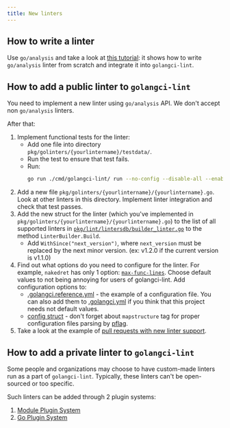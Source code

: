 ```yaml
---
title: New linters
---
```


## How to write a linter

Use `go/analysis` and take a look at [this tutorial](https://disaev.me/p/writing-useful-go-analysis-linter/):
it shows how to write `go/analysis` linter from scratch and integrate it into `golangci-lint`.

## How to add a public linter to `golangci-lint`

You need to implement a new linter using `go/analysis` API.
We don't accept non `go/analysis` linters.

After that:

1. Implement functional tests for the linter:
    - Add one file into directory `pkg/golinters/{yourlintername}/testdata/`.
    - Run the test to ensure that test fails.
    - Run:
      ```bash
      go run ./cmd/golangci-lint/ run --no-config --disable-all --enable={yourlintername} ./pkg/golinters/{yourlintername}/testdata/{yourlintername}.go
      ```
2. Add a new file `pkg/golinters/{yourlintername}/{yourlintername}.go`.
   Look at other linters in this directory.
   Implement linter integration and check that test passes.
3. Add the new struct for the linter (which you've implemented in `pkg/golinters/{yourlintername}/{yourlintername}.go`) to the
   list of all supported linters in [`pkg/lint/lintersdb/builder_linter.go`](https://github.com/golangci/golangci-lint/blob/master/pkg/lint/lintersdb/builder_linter.go)
   to the method `LinterBuilder.Build`.
    - Add `WithSince("next_version")`, where `next_version` must be replaced by the next minor version. (ex: v1.2.0 if the current version is v1.1.0)
4. Find out what options do you need to configure for the linter.
   For example, `nakedret` has only 1 option: [`max-func-lines`](https://github.com/golangci/golangci-lint/blob/master/.golangci.reference.yml).
   Choose default values to not being annoying for users of golangci-lint. Add configuration options to:
    - [.golangci.reference.yml](https://github.com/golangci/golangci-lint/blob/master/.golangci.reference.yml) - the example of a configuration file.
      You can also add them to [.golangci.yml](https://github.com/golangci/golangci-lint/blob/master/.golangci.yml)
      if you think that this project needs not default values.
    - [config struct](https://github.com/golangci/golangci-lint/blob/master/pkg/config/config.go) -
      don't forget about `mapstructure` tag for proper configuration files parsing by [pflag](https://github.com/spf13/pflag).
5. Take a look at the example of [pull requests with new linter support](https://github.com/golangci/golangci-lint/pulls?q=is%3Apr+is%3Amerged+label%3A%22linter%3A+new%22).

## How to add a private linter to `golangci-lint`

Some people and organizations may choose to have custom-made linters run as a part of `golangci-lint`.
Typically, these linters can't be open-sourced or too specific.

Such linters can be added through 2 plugin systems:

1. [Module Plugin System](/plugins/module-plugins)
2. [Go Plugin System](/plugins/go-plugins)
